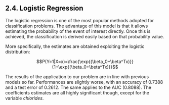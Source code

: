 <h2><a name="24_LOGISTIC_REGRESSION" style="pointer-events: none; cursor: default;" ><font color="black"> 2.4. Logistic Regression</font></a></h2>


The logistic regression is one of the most popular methods adopted for classification problems. The advantage of this model is that it allows estimating the probability of the event of interest directly.
Once this is achieved, the classification is derived easily based on that probability value.

More specifically, the estimates are obtained exploiting the logistic distribution:

$$P(Y=1|X=x)=\frac{\exp{(\beta_0+\beta^Tx)}}{1+\exp{(\beta_0+\beta^Tx)}}$$

The results of the application to our problem are in line with previous models so far. Performances are slightly worse, with an accuracy of 0.7388 and a test error of 0.2612. The same applies to the AUC (0.8088). The coefficients estimates are all highly significant though, except for the variable *chlorides*.

<br></br>
<br></br>

